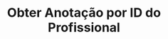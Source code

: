 ---
title: "Obter Anotação por ID do Profissional"
api: "GET https://regis.app.byefive.com.br/rest/notes/{professionalId}"
description: "Obtém a anotação associada a um profissional específico"
---